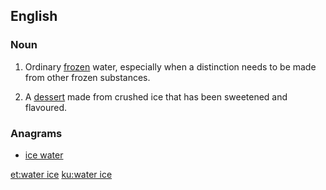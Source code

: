 ==English==

===Noun===
{{en-noun|~}}

# {{lb|en|uncountable}} Ordinary [[frozen]] water, especially when a distinction needs to be made from other frozen substances.
# {{lb|en|countable}} A [[dessert]] made from crushed ice that has been sweetened and flavoured.

===Anagrams===
* [[ice water#English|ice water]]

[[et:water ice]]
[[ku:water ice]]
